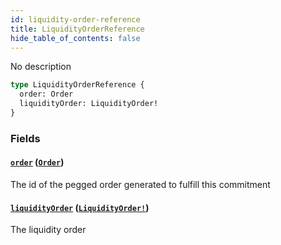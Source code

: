 ```yaml
---
id: liquidity-order-reference
title: LiquidityOrderReference
hide_table_of_contents: false
---
```



No description

```graphql
type LiquidityOrderReference {
  order: Order
  liquidityOrder: LiquidityOrder!
}
```


### Fields

#### [`order`](#) ([`Order`](/docs/mainnet/graphql/objects/order))

The id of the pegged order generated to fulfill this commitment


#### [`liquidityOrder`](#) ([`LiquidityOrder!`](/docs/mainnet/graphql/objects/liquidity-order))

The liquidity order




